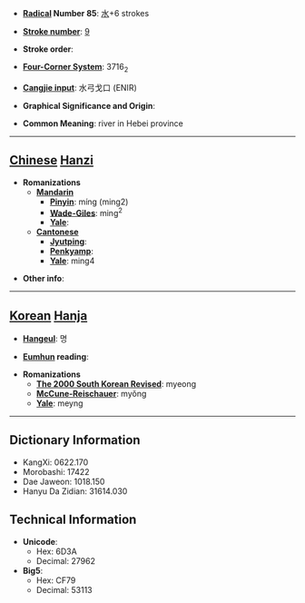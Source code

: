 * '''[[Wiktionary:Chinese radical index| Radical]] Number 85''': [[Wiktionary:Chinese radical index 水|水]]+6 strokes

* '''[[Wiktionary:Chinese total strokes index|Stroke number]]''': [[Wiktionary:Chinese total strokes index 9|9]]

* '''Stroke order''': 

* '''[[Wiktionary:Chinese four corner index|Four-Corner System]]''': 3716<sub>2</sub>

* '''[[Wiktionary:Chinese Cangjie index|Cangjie input]]''': 水弓戈口 (ENIR)

* '''Graphical Significance and Origin''': 

* '''Common Meaning''': river in Hebei province

----

== [[Chinese]] [[Hanzi]] ==

* '''Romanizations'''
** '''[[Mandarin]]'''
*** '''[[Pinyin]]''': míng (ming2)
*** '''[[Wade-Giles]]''': ming<sup>2</sup>
*** '''[[Yale]]''': 
** '''[[Cantonese]]'''
*** '''[[Jyutping]]''':
*** '''[[Penkyamp]]''': 
*** '''[[Yale]]''': ming4

* '''Other info''': 

----

== [[Korean]] [[Hanja]] ==

* '''[[Hangeul]]''': 명

* '''[[Eumhun]] reading''': 

* '''Romanizations'''
** '''[[The 2000 South Korean Revised Romanization|The 2000 South Korean Revised]]''': myeong
** '''[[McCune-Reischauer]]''': myŏng
** '''[[Yale]]''': meyng

----

== Dictionary Information ==

* KangXi: 0622.170
* Morobashi: 17422
* Dae Jaweon: 1018.150
* Hanyu Da Zidian: 31614.030

== Technical Information ==

* '''Unicode''':
** Hex: 6D3A
** Decimal: 27962
* '''Big5''':
** Hex: CF79
** Decimal: 53113